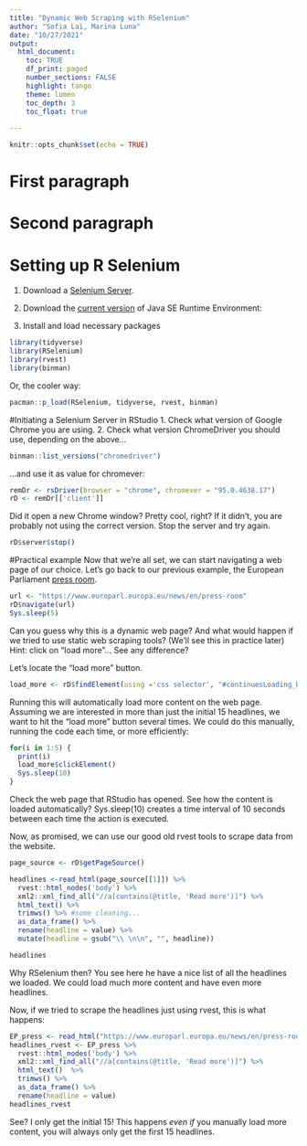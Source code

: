```yaml
---
title: "Dynamic Web Scraping with RSelenium"
author: "Sofia Lai, Marina Luna"
date: "10/27/2021"
output: 
  html_document:
    toc: TRUE
    df_print: paged
    number_sections: FALSE
    highlight: tango
    theme: lumen
    toc_depth: 3
    toc_float: true
    
---
```


```r
knitr::opts_chunk$set(echo = TRUE)
```
# First paragraph 
# Second paragraph
# Setting up R Selenium 
1. Download a [Selenium Server](https://www.selenium.dev/downloads/). 
2. Download the [current version](https://duckduckgo.com/?q=java+download&va=z&t=hk&ia=web) of Java SE Runtime Environment: 

3. Install and load necessary packages 
```r
library(tidyverse)
library(RSelenium)
library(rvest)
library(binman)
```

Or, the cooler way: 
```r
pacman::p_load(RSelenium, tidyverse, rvest, binman)
```

#Initiating a Selenium Server in RStudio 
1. Check what version of Google Chrome you are using. 
2. Check what version ChromeDriver you should use, depending on the above...
```r
binman::list_versions("chromedriver") 
```
...and use it as value for chromever: 
```r
remDr <- rsDriver(browser = "chrome", chromever = "95.0.4638.17")
rD <- remDr[['client']]
```

Did it open a new Chrome window? Pretty cool, right? 
If it didn't, you are probably not using the correct version. Stop the server and try again. 
```r
rD$server$stop() 
```

#Practical example
Now that we're all set, we can start navigating a web page of our choice. Let's go back to our previous example, the European Parliament [press room](https://www.europarl.europa.eu/news/en/press-room). 
```r
url <- "https://www.europarl.europa.eu/news/en/press-room"
rD$navigate(url)
Sys.sleep(5) 
```

Can you guess why this is a dynamic web page? 
And what would happen if we tried to use static web scraping tools? (We'll see this in practice later) 
Hint: click on "load more"... See any difference? 

Let's locate the "load more" button. 
```r
load_more <- rD$findElement(using ='css selector', "#continuesLoading_button")
```

Running this will automatically load more content on the web page. Assuming we are interested in more than just the initial 15 headlines, we want to hit the "load more" button several times. We could do this manually, running the code each time, or more efficiently: 
```r
for(i in 1:5) {
  print(i)
  load_more$clickElement()
  Sys.sleep(10)
}

```
Check the web page that RStudio has opened. See how the content is loaded automatically? Sys.sleep(10) creates a time interval of 10 seconds between each time the action is executed.


Now, as promised, we can use our good old rvest tools to scrape data from the website. 
```r
page_source <- rD$getPageSource()

headlines <-read_html(page_source[[1]]) %>%
  rvest::html_nodes('body') %>%
  xml2::xml_find_all("//a[contains(@title, 'Read more')]") %>%
  html_text() %>%
  trimws() %>% #some cleaning...
  as_data_frame() %>% 
  rename(headline = value) %>%
  mutate(headline = gsub("\\ \n\n", "", headline))

headlines
```
Why RSelenium then? 
You see here he have a nice list of all the headlines we loaded. We could load much more content and have even more headlines. 

Now, if we tried to scrape the headlines just using rvest, this is what happens:
```r
EP_press <- read_html("https://www.europarl.europa.eu/news/en/press-room")
headlines_rvest <- EP_press %>%
  rvest::html_nodes('body') %>%
  xml2::xml_find_all("//a[contains(@title, 'Read more')]") %>%
  html_text()  %>% 
  trimws() %>%
  as_data_frame() %>%
  rename(headline = value)
headlines_rvest
```
See? I only get the initial 15! This happens *even if* you manually load more content, you will always only get the first 15 headlines. 


